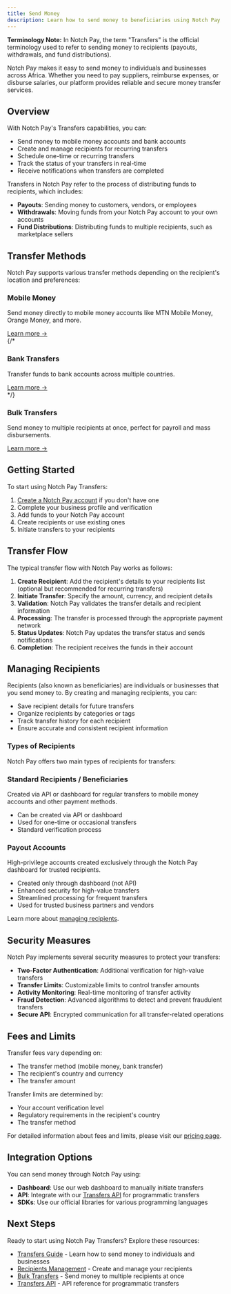```yaml
---
title: Send Money
description: Learn how to send money to beneficiaries using Notch Pay
---
```


<div className="bg-teal-50 p-4 border-l-4 border-teal-500 rounded-md mb-6">
  <p className="text-sm text-teal-700">
    <strong>Terminology Note:</strong> In Notch Pay, the term "Transfers" is the official terminology used to refer to sending money to recipients (payouts, withdrawals, and fund distributions).
  </p>
</div>

Notch Pay makes it easy to send money to individuals and businesses across Africa. Whether you need to pay suppliers, reimburse expenses, or disburse salaries, our platform provides reliable and secure money transfer services.

## Overview

With Notch Pay's Transfers capabilities, you can:

- Send money to mobile money accounts and bank accounts
- Create and manage recipients for recurring transfers
- Schedule one-time or recurring transfers
- Track the status of your transfers in real-time
- Receive notifications when transfers are completed

Transfers in Notch Pay refer to the process of distributing funds to recipients, which includes:

- **Payouts**: Sending money to customers, vendors, or employees
- **Withdrawals**: Moving funds from your Notch Pay account to your own accounts
- **Fund Distributions**: Distributing funds to multiple recipients, such as marketplace sellers

## Transfer Methods

Notch Pay supports various transfer methods depending on the recipient's location and preferences:

<div className="grid grid-cols-1 md:grid-cols-2 gap-4 mt-6">
  <div className="border rounded-lg p-4 hover:shadow-md transition-shadow">
    <h3 className="text-md font-semibold mb-2">Mobile Money</h3>
    <p className="text-sm">Send money directly to mobile money accounts like MTN Mobile Money, Orange Money, and more.</p>
    <a href="/send-money/transfers#mobile-money-transfers" className="text-teal-600 hover:underline text-sm">Learn more →</a>
  </div>
  {/*<div className="border rounded-lg p-4 hover:shadow-md transition-shadow">
    <h3 className="text-md font-semibold mb-2">Bank Transfers</h3>
    <p className="text-sm">Transfer funds to bank accounts across multiple countries.</p>
    <a href="/send-money/transfers#bank-transfers" className="text-teal-600 hover:underline text-sm">Learn more →</a>
  </div>*/}
  <div className="border rounded-lg p-4 hover:shadow-md transition-shadow">
    <h3 className="text-md font-semibold mb-2">Bulk Transfers</h3>
    <p className="text-sm">Send money to multiple recipients at once, perfect for payroll and mass disbursements.</p>
    <a href="/send-money/transfers" className="text-teal-600 hover:underline text-sm">Learn more →</a>
  </div>
</div>

## Getting Started

To start using Notch Pay Transfers:

1. [Create a Notch Pay account](https://business.notchpay.co/register) if you don't have one
2. Complete your business profile and verification
3. Add funds to your Notch Pay account
4. Create recipients or use existing ones
5. Initiate transfers to your recipients

## Transfer Flow

The typical transfer flow with Notch Pay works as follows:

1. **Create Recipient**: Add the recipient's details to your recipients list (optional but recommended for recurring transfers)
2. **Initiate Transfer**: Specify the amount, currency, and recipient details
3. **Validation**: Notch Pay validates the transfer details and recipient information
4. **Processing**: The transfer is processed through the appropriate payment network
5. **Status Updates**: Notch Pay updates the transfer status and sends notifications
6. **Completion**: The recipient receives the funds in their account

## Managing Recipients

Recipients (also known as beneficiaries) are individuals or businesses that you send money to. By creating and managing recipients, you can:

- Save recipient details for future transfers
- Organize recipients by categories or tags
- Track transfer history for each recipient
- Ensure accurate and consistent recipient information

### Types of Recipients

Notch Pay offers two main types of recipients for transfers:

<div className="grid grid-cols-1 md:grid-cols-2 gap-4 mt-4">
  <div className="border rounded-lg p-4 hover:shadow-md transition-shadow">
    <h3 className="text-md font-semibold mb-2">Standard Recipients / Beneficiaries</h3>
    <p className="text-sm mb-2">Created via API or dashboard for regular transfers to mobile money accounts and other payment methods.</p>
    <ul className="list-disc pl-5 text-sm">
      <li>Can be created via API or dashboard</li>
      <li>Used for one-time or occasional transfers</li>
      <li>Standard verification process</li>
    </ul>
  </div>
  <div className="border rounded-lg p-4 hover:shadow-md transition-shadow">
    <h3 className="text-md font-semibold mb-2">Payout Accounts</h3>
    <p className="text-sm mb-2">High-privilege accounts created exclusively through the Notch Pay dashboard for trusted recipients.</p>
    <ul className="list-disc pl-5 text-sm">
      <li>Created only through dashboard (not API)</li>
      <li>Enhanced security for high-value transfers</li>
      <li>Streamlined processing for frequent transfers</li>
      <li>Used for trusted business partners and vendors</li>
    </ul>
  </div>
</div>

Learn more about [managing recipients](/send-money/transfers#creating-transfer-recipients).

## Security Measures

Notch Pay implements several security measures to protect your transfers:

- **Two-Factor Authentication**: Additional verification for high-value transfers
- **Transfer Limits**: Customizable limits to control transfer amounts
- **Activity Monitoring**: Real-time monitoring of transfer activity
- **Fraud Detection**: Advanced algorithms to detect and prevent fraudulent transfers
- **Secure API**: Encrypted communication for all transfer-related operations

## Fees and Limits

Transfer fees vary depending on:

- The transfer method (mobile money, bank transfer)
- The recipient's country and currency
- The transfer amount

Transfer limits are determined by:

- Your account verification level
- Regulatory requirements in the recipient's country
- The transfer method

For detailed information about fees and limits, please visit our [pricing page](https://notchpay.co/pricing).

## Integration Options

You can send money through Notch Pay using:

- **Dashboard**: Use our web dashboard to manually initiate transfers
- **API**: Integrate with our [Transfers API](/api-reference/transfers) for programmatic transfers
- **SDKs**: Use our official libraries for various programming languages

## Next Steps

Ready to start using Notch Pay Transfers? Explore these resources:

- [Transfers Guide](/send-money/transfers) - Learn how to send money to individuals and businesses
- [Recipients Management](/send-money/transfers#creating-transfer-recipients) - Create and manage your recipients
- [Bulk Transfers](/send-money/transfers) - Send money to multiple recipients at once
- [Transfers API](/api-reference/transfers) - API reference for programmatic transfers
